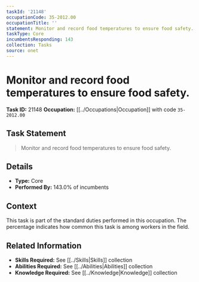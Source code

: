 ```yaml
---
taskId: '21148'
occupationCode: 35-2012.00
occupationTitle: ''
statement: Monitor and record food temperatures to ensure food safety.
taskType: Core
incumbentsResponding: 143
collection: Tasks
source: onet
---
```

# Monitor and record food temperatures to ensure food safety.

**Task ID:** 21148
**Occupation:** [[../Occupations|Occupation]] with code `35-2012.00`

## Task Statement

> Monitor and record food temperatures to ensure food safety.

## Details

- **Type:** Core
- **Performed By:** 143.0% of incumbents

## Context

This task is part of the standard duties performed in this occupation. The percentage indicates how common this task is among workers in the field.

## Related Information

- **Skills Required:** See [[../Skills|Skills]] collection
- **Abilities Required:** See [[../Abilities|Abilities]] collection
- **Knowledge Required:** See [[../Knowledge|Knowledge]] collection
